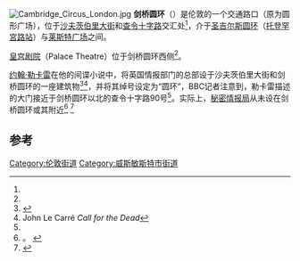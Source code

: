 [[Image:Cambridge_Circus_London.jpg|thumb]]
'''剑桥圆环'''（{{lang-en|Cambridge Circus}}）是伦敦的一个交通路口（原为圆形广场），位于[[沙夫茨伯里大街|沙夫茨伯里大街]]和[[查令十字路|查令十字路]]交汇处<ref name="telegraph" />，介于[[圣吉尔斯圆环|圣吉尔斯圆环]]（[[托登罕宮路站|托登罕宮路站]]）与[[莱斯特广场|莱斯特广场]]之间。

[[皇宫剧院|皇宫剧院]]（Palace Theatre）位于剑桥圆环西侧<ref name="telegraph" />。

[[约翰·勒卡雷|约翰·勒卡雷]]在他的间谍小说中，将英国情报部门的总部设于沙夫茨伯里大街和剑桥圆环的一座建筑物<ref name="telegraph">{{cite news |url=http://blogs.telegraph.co.uk/culture/christopherhowse/3646801/Exactly_where_is_the_Circus/ |author=Christopher Howse |publisher=''The Daily Telegraph'' |title=Exactly where is the Circus? |date=May 1, 2007 |accessdate=2014-10-06 |archive-date=2012-05-10 |archive-url=https://web.archive.org/web/20120510071344/http://blogs.telegraph.co.uk/culture/christopherhowse/3646801/Exactly_where_is_the_Circus/ |dead-url=no }}</ref><ref name="le_carre">John Le Carré ''Call for the Dead''</ref>，并将其绰号设定为“圆环”，BBC记者注意到，勒卡雷描述的大门接近于剑桥圆环以北的查令十字路90号<ref name="bbc_circus"/>。实际上，[[秘密情报局|秘密情报局]]从未设在剑桥圆环或其附近<ref name="bbc_circus">。
{{cite web
 |url=http://www.bbc.co.uk/news/magazine-14846154
 |title=Tinker Tailor Soldier Spy: John Le Carre and reality
 |author=Gordon Corera
 |publisher=[[BBC_News|BBC News]]
 |date=11/09/2011
 |accessdate=11/09/2011
 |archive-date=2020-12-13
 |archive-url=https://web.archive.org/web/20201213231014/https://www.bbc.co.uk/news/magazine-14846154
 |dead-url=no
 }}</ref>
<ref name="sis_buildings">{{cite web 
 |url=https://www.sis.gov.uk/our-history/buildings.html 
 |title=Buildings 
 |publisher=Secret Intelligence Service (MI6) 
 |accessdate=11/09/2011 
 |deadurl=yes 
 |archiveurl=https://web.archive.org/web/20150704074447/https://www.sis.gov.uk/our-history/buildings.html 
 |archivedate=2015-07-04 
 }}</ref>

==参考==
{{reflist}}
{{Coord|51|30|47|N|0|07|45|W|region:GB_type:landmark|display=title}}
[[Category:伦敦街道|Category:伦敦街道]]
[[Category:威斯敏斯特市街道|Category:威斯敏斯特市街道]]